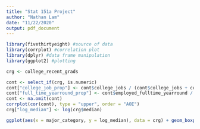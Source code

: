 ---
title: "Stat 151a Project"
author: "Nathan Lam"
date: "11/22/2020"
output: pdf_document
---



```{r, warning=F, message=F}
library(fivethirtyeight) #source of data
library(corrplot) #correlation plot
library(dplyr) #data frame manipulation
library(ggplot2) #plotting
```

```{r}
crg <- college_recent_grads
```

```{r}
cont <- select_if(crg, is.numeric)
cont["college_job_prop"] <- cont$college_jobs / (cont$college_jobs + cont$non_college_jobs)
cont["full_time_yearround_prop"] <- cont$employed_fulltime_yearround / cont$employed
cont <- na.omit(cont)
corrplot(cor(cont), type = "upper", order = "AOE")
crg["log_median"] <- log(crg$median)
```

```{r}
ggplot(aes(x = major_category, y = log_median), data = crg) + geom_boxplot() + coord_flip()
```
